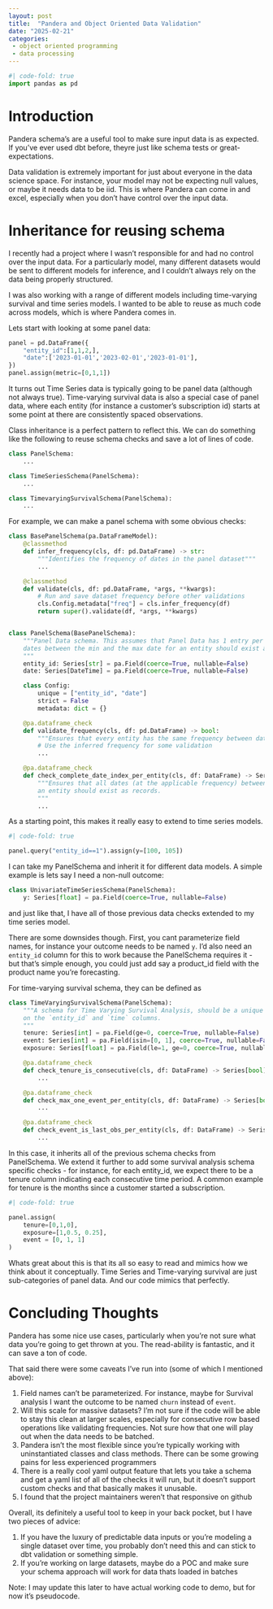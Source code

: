 ```yaml
---
layout: post
title:  "Pandera and Object Oriented Data Validation"
date: "2025-02-21"
categories:
 - object oriented programming
 - data processing
---
```


```python
#| code-fold: true
import pandas as pd
```

# Introduction

Pandera schema's are a useful tool to make sure input data is as expected. If you've ever used dbt 
before, theyre just like schema tests or great-expectations. 

Data validation is extremely important for just about everyone in the data science space. For instance, your
model may not be expecting null values, or maybe it needs data to be iid. This is where Pandera can come in and excel, especially when you don't have control over the input data.



# Inheritance for reusing schema

I recently had a project where I wasn't responsible for and had no control over the input data. For a particularly model, many different datasets would be sent to different models for inference, and I couldn't always rely on the data being properly structured. 

I was also working with a range of different models including time-varying survival and time series models. I wanted to be able to reuse as much code across models, which is where Pandera comes in.

Lets start with looking at some panel data:

```python
panel = pd.DataFrame({
    "entity_id":[1,1,2,],
    "date":['2023-01-01','2023-02-01','2023-01-01'],
})
panel.assign(metric=[0,1,1])
```


It turns out Time Series data is typically going to be panel data (although not always true). Time-varying survival data is also a special case of panel data, where each entity (for instance a 
customer's subscription id) starts at some point at there are consistently spaced observations.

Class inheritance is a perfect pattern to reflect this. We can do something like the following to reuse schema checks and save a lot of lines of code.

```python
class PanelSchema:
    ...

class TimeSeriesSchema(PanelSchema):
    ...

class TimevaryingSurvivalSchema(PanelSchema):
    ...
```

For example, we can make a panel schema with some obvious checks:

```python
class BasePanelSchema(pa.DataFrameModel):
    @classmethod
    def infer_frequency(cls, df: pd.DataFrame) -> str:
        """Identifies the frequency of dates in the panel dataset"""
        ...

    @classmethod
    def validate(cls, df: pd.DataFrame, *args, **kwargs):
        # Run and save dataset frequency before other validations
        cls.Config.metadata["freq"] = cls.infer_frequency(df)
        return super().validate(df, *args, **kwargs)


class PanelSchema(BasePanelSchema):
    """Panel Data schema. This assumes that Panel Data has 1 entry per entity per date, and that all
    dates between the min and the max date for an entity should exist as records, evenly spaced.
    """
    entity_id: Series[str] = pa.Field(coerce=True, nullable=False)
    date: Series[DateTime] = pa.Field(coerce=True, nullable=False)

    class Config:
        unique = ["entity_id", "date"]
        strict = False
        metadata: dict = {}

    @pa.dataframe_check
    def validate_frequency(cls, df: pd.DataFrame) -> bool:
        """Ensures that every entity has the same frequency between dates of consecutive records"""
        # Use the inferred frequency for some validation
        ...

    @pa.dataframe_check
    def check_complete_date_index_per_entity(cls, df: DataFrame) -> Series[bool]:
        """Ensures that all dates (at the applicable frequency) between the min and the max date for
        an entity should exist as records.
        """
        ...
```

As a starting point, this makes it really easy to extend to time series models.

```python
#| code-fold: true

panel.query("entity_id==1").assign(y=[100, 105])
```

I can take my PanelSchema and inherit it for different data models. A simple example is lets say I need a non-null outcome:

```python
class UnivariateTimeSeriesSchema(PanelSchema):
    y: Series[float] = pa.Field(coerce=True, nullable=False)
```

and just like that, I have all of those previous data checks extended to my time series model. 

There are some downsides though. First, you cant parameterize field names, for instance your outcome
needs to be named `y`. I'd also need an `entity_id` column for this to work because the PanelSchema
requires it - but that's simple enough, you could just add say a product_id field with the product
name you're forecasting.

For time-varying survival schema, they can be defined as

```python
class TimeVaryingSurvivalSchema(PanelSchema):
    """A schema for Time Varying Survival Analysis, should be a unique and complete panel dataset
    on the `entity_id` and `time` columns.
    """
    tenure: Series[int] = pa.Field(ge=0, coerce=True, nullable=False)
    event: Series[int] = pa.Field(isin=[0, 1], coerce=True, nullable=False)
    exposure: Series[float] = pa.Field(le=1, ge=0, coerce=True, nullable=False)

    @pa.dataframe_check
    def check_tenure_is_consecutive(cls, df: DataFrame) -> Series[bool]:
        ...

    @pa.dataframe_check
    def check_max_one_event_per_entity(cls, df: DataFrame) -> Series[bool]:
        ...

    @pa.dataframe_check
    def check_event_is_last_obs_per_entity(cls, df: DataFrame) -> Seris[bool]:
        ...
```

In this case, it inherits all of the previous schema checks from PanelSchema. We extend it further
to add some survival analysis schema specific checks - for instance, for each entity_id, we expect
there to be a tenure column indicating each consecutive time period. A common example for tenure is
the months since a customer started a subscription. 

```python
#| code-fold: true

panel.assign(
    tenure=[0,1,0], 
    exposure=[1,0.5, 0.25],
    event = [0, 1, 1]
)
```

Whats great about this is that its all so easy to read and mimics how we think about it conceptually.
Time Series and Time-varying survival are just sub-categories of panel data. And our code mimics
that perfectly.

# Concluding Thoughts

Pandera has some nice use cases, particularly when you're not sure what data you're going to get 
thrown at you. The read-ability is fantastic, and it can save a ton of code.

That said there were some caveats I've run into (some of which I mentioned above):

1. Field names can't be parameterized. For instance, maybe for Survival analysis I want the outcome
to be named `churn` instead of `event`.
1. Will this scale for massive datasets? I'm not sure if the code will be able to stay this clean at 
larger scales, especially for consecutive row based operations like validating frequencies. Not sure
how that one will play out when the data needs to be batched.
1. Pandera isn't the most flexible since you're typically working with uninstantiated classes and
class methods. There can be some growing pains for less experienced programmers
1. There is a really cool yaml output feature that lets you take a schema and get a yaml list of all
of the checks it will run, but it doesn't support custom checks and that basically makes it unusable.
1. I found that the project maintainers weren't that responsive on github


Overall, its definitely a useful tool to keep in your back pocket, but I have two pieces of advice:

1. If you have the luxury of predictable data inputs or you're modeling a single dataset over time, 
you probably don't need this and can stick to dbt validation or something simple.
1. If you're working on large datasets, maybe do a POC and make sure your schema approach will work
for data thats loaded in batches

Note: I may update this later to have actual working code to demo, but for now it's pseudocode.

